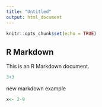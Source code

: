 ```yaml
---
title: "Untitled"
output: html_document
---
```


```r
knitr::opts_chunk$set(echo = TRUE)
```

## R Markdown

This is an R Markdown document.
```r
3+3
```


new markdown example 
```r
x<- 2-9
```